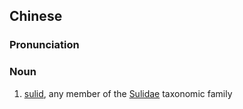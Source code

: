 {{also|鲣鸟}}
==Chinese==
{{zh-forms|s=鲣鸟}}

===Pronunciation===
{{zh-pron
|m=jiānniǎo
|cat=n
}}

===Noun===
{{zh-noun}}

# {{lb|zh|zoology}} [[sulid]], any member of the [[Sulidae]] taxonomic family